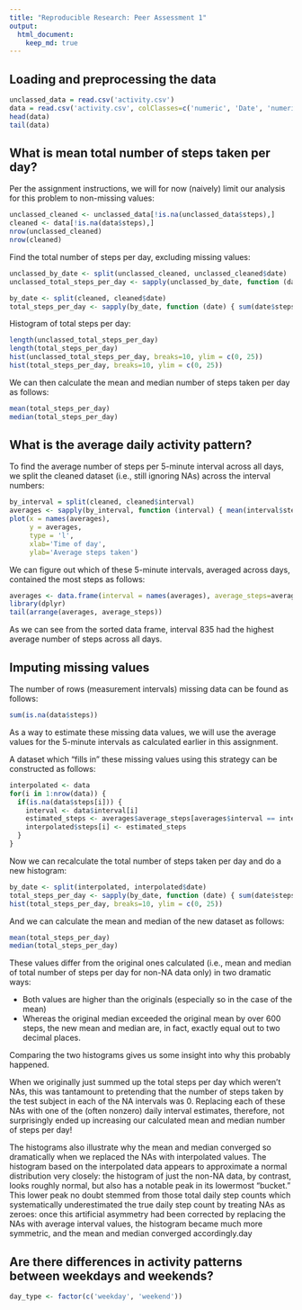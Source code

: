 ```yaml
---
title: "Reproducible Research: Peer Assessment 1"
output: 
  html_document:
    keep_md: true
---
```



## Loading and preprocessing the data

```R
unclassed_data = read.csv('activity.csv')
data = read.csv('activity.csv', colClasses=c('numeric', 'Date', 'numeric'))
head(data)
tail(data)
```


## What is mean total number of steps taken per day?

Per the assignment instructions, we will for now (naively) limit our analysis for this
problem to non-missing values:

```R
unclassed_cleaned <- unclassed_data[!is.na(unclassed_data$steps),]
cleaned <- data[!is.na(data$steps),]
nrow(unclassed_cleaned)
nrow(cleaned)
```

Find the total number of steps per day, excluding missing values:

```R
unclassed_by_date <- split(unclassed_cleaned, unclassed_cleaned$date)
unclassed_total_steps_per_day <- sapply(unclassed_by_date, function (date) { sum(date$steps) })

by_date <- split(cleaned, cleaned$date)
total_steps_per_day <- sapply(by_date, function (date) { sum(date$steps) })
```

Histogram of total steps per day:

```R
length(unclassed_total_steps_per_day)
length(total_steps_per_day)
hist(unclassed_total_steps_per_day, breaks=10, ylim = c(0, 25))
hist(total_steps_per_day, breaks=10, ylim = c(0, 25))
```

We can then calculate the mean and median number of steps taken per day as follows:

```R
mean(total_steps_per_day)
median(total_steps_per_day)
```


## What is the average daily activity pattern?

To find the average number of steps per 5-minute interval across all days, we split the
cleaned dataset (i.e., still ignoring NAs) across the interval numbers:

```R
by_interval = split(cleaned, cleaned$interval)
averages <- sapply(by_interval, function (interval) { mean(interval$steps) })
plot(x = names(averages),
     y = averages,
     type = 'l',
     xlab='Time of day',
     ylab='Average steps taken')
```

We can figure out which of these 5-minute intervals, averaged across days, contained the
most steps as follows:

```R
averages <- data.frame(interval = names(averages), average_steps=averages)
library(dplyr)
tail(arrange(averages, average_steps))
```

As we can see from the sorted data frame, interval 835 had the highest average number of
steps across all days.


## Imputing missing values

The number of rows (measurement intervals) missing data can be found as follows:

```R
sum(is.na(data$steps))
```

As a way to estimate these missing data values, we will use the average values for the
5-minute intervals as calculated earlier in this assignment.

A dataset which "fills in" these missing values using this strategy can be constructed as
follows:

```R
interpolated <- data
for(i in 1:nrow(data)) {
  if(is.na(data$steps[i])) {
    interval <- data$interval[i]
    estimated_steps <- averages$average_steps[averages$interval == interval]
    interpolated$steps[i] <- estimated_steps
  }
}
```

Now we can recalculate the total number of steps taken per day and do a new histogram:

```R
by_date <- split(interpolated, interpolated$date)
total_steps_per_day <- sapply(by_date, function (date) { sum(date$steps) })
hist(total_steps_per_day, breaks=10, ylim = c(0, 25))

```

And we can calculate the mean and median of the new dataset as follows:

```R
mean(total_steps_per_day)
median(total_steps_per_day)
```

These values differ from the original ones calculated (i.e., mean and median of total number of steps per day for non-NA data only) in two dramatic ways:

- Both values are higher than the originals (especially so in the case of the mean)
- Whereas the original median exceeded the original mean by over 600 steps, the new
  mean and median are, in fact, exactly equal out to two decimal places.

Comparing the two histograms gives us some insight into why this probably happened.

When we originally just summed up the total steps per day which weren't NAs, this was
tantamount to pretending that the number of steps taken by the test subject in each of
the NA intervals was 0.  Replacing each of these NAs with one of the (often nonzero)
daily interval estimates, therefore, not surprisingly ended up increasing our calculated
mean and median number of steps per day!

The histograms also illustrate why the mean and median converged so dramatically when we
replaced the NAs with interpolated values.  The histogram based on the interpolated data
appears to approximate a normal distribution very closely:  the histogram of just the
non-NA data, by contrast, looks roughly normal, but also has a notable peak in its
lowermost "bucket."  This lower peak no doubt stemmed from those total daily step
counts which systematically underestimated the true daily step count by treating NAs as
zeroes:  once this artificial asymmetry had been corrected by replacing the NAs with
average interval values, the histogram became much more symmetric, and the mean and
median converged accordingly.day


## Are there differences in activity patterns between weekdays and weekends?

```R
day_type <- factor(c('weekday', 'weekend')) 
```
